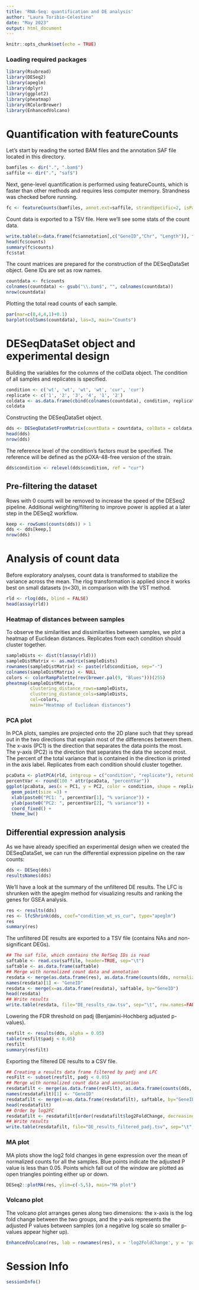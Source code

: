 ```yaml
---
title: 'RNA-Seq: quantification and DE analysis'
author: "Laura Toribio-Celestino"
date: "May 2023"
output: html_document
---
```


```r
knitr::opts_chunk$set(echo = TRUE)
```

### Loading required packages

```r
library(Rsubread)
library(DESeq2)
library(apeglm)
library(dplyr)
library(ggplot2)
library(pheatmap)
library(RColorBrewer)
library(EnhancedVolcano)
```




# Quantification with featureCounts

Let's start by reading the sorted BAM files and the annotation SAF file located in this directory.

```r
bamfiles <- dir(".", ".bam$")
saffile <- dir(".", "saf$")
```

Next, gene-level quantification is performed using featureCounts, which is faster than other methods and requires less computer memory. Strandness was checked before running.

```r
fc <- featureCounts(bamfiles, annot.ext=saffile, strandSpecific=2, isPairedEnd=TRUE, nthreads=15)
```

Count data is exported to a TSV file. Here we'll see some stats of the count data.

```r
write.table(x=data.frame(fc$annotation[,c("GeneID","Chr", "Length")], fc$counts, stringsAsFactors=FALSE), file="featureCounts.tsv", quote=FALSE, sep="\t", row.names=FALSE)
head(fc$counts)
summary(fc$counts)
fc$stat
```

The count matrices are prepared for the construction of the DESeqDataSet object. Gene IDs are set as row names.

```r
countdata <- fc$counts
colnames(countdata) <- gsub("\\.bam$", "", colnames(countdata))
nrow(countdata)
```

Plotting the total read counts of each sample.

```r
par(mar=c(8,4,4,1)+0.1)
barplot(colSums(countdata), las=3, main="Counts")
```






# DESeqDataSet object and experimental design

Building the variables for the columns of the colData object. The condition of all samples and replicates is specified.

```r
condition <- c('wt', 'wt', 'wt', 'wt', 'cur', 'cur')
replicate <- c('1', '2', '3', '4', '1', '2')
coldata <- as.data.frame(cbind(colnames(countdata), condition, replicate))
coldata
```

Constructing the DESeqDataSet object.

```r
dds <- DESeqDataSetFromMatrix(countData = countdata, colData = coldata, design = ~ condition)
head(dds)
nrow(dds)
```

The reference level of the condition's factors must be specified. The reference will be defined as the pOXA-48-free version of the strain.

```r
dds$condition <- relevel(dds$condition, ref = "cur")
```


## Pre-filtering the dataset

Rows with 0 counts will be removed to increase the speed of the DESeq2 pipeline. Additional weighting/filtering to improve power is applied at a later step in the DESeq2 workflow.

```r
keep <- rowSums(counts(dds)) > 1
dds <- dds[keep,]
nrow(dds)
```






# Analysis of count data

Before exploratory analyses, count data is transformed to stabilize the variance across the mean. The rlog transformation is applied since it works best on small datasets (n<30), in comparison with the VST method.

```r
rld <- rlog(dds, blind = FALSE)
head(assay(rld))
```





### Heatmap of distances between samples

To observe the similarities and dissimilarities between samples, we plot a heatmap of Euclidean distances. Replicates from each condition should cluster together.

```r
sampleDists <- dist(t(assay(rld)))
sampleDistMatrix <- as.matrix(sampleDists)
rownames(sampleDistMatrix) <- paste(rld$condition, sep="-")
colnames(sampleDistMatrix) <- NULL
colors <- colorRampPalette(rev(brewer.pal(9, "Blues")))(255)
pheatmap(sampleDistMatrix,
         clustering_distance_rows=sampleDists,
         clustering_distance_cols=sampleDists,
         col=colors,
         main="Heatmap of Euclidean distances")
```


### PCA plot

In PCA plots, samples are projected onto the 2D plane such that they spread out in the two directions that explain most of the differences betweem them. The x-axis (PC1) is the direction that separates the data points the most. The y-axis (PC2) is the direction that separates the data the second most. The percent of the total variance that is contained in the direction is printed in the axis label. Replicates from each condition should cluster together.

```r
pcaData <- plotPCA(rld, intgroup = c("condition", "replicate"), returnData = TRUE)
percentVar <- round(100 * attr(pcaData, "percentVar"))
ggplot(pcaData, aes(x = PC1, y = PC2, color = condition, shape = replicate)) +
  geom_point(size =3) +
  xlab(paste0("PC1: ", percentVar[1], "% variance")) +
  ylab(paste0("PC2: ", percentVar[2], "% variance")) +
  coord_fixed() +
  theme_bw()
```






## Differential expression analysis

As we have already specified an experimental design when we created the DESeqDataSet, we can run the differential expression pipeline on the raw counts:

```r
dds <- DESeq(dds)
resultsNames(dds)
```

We'll have a look at the summary of the unfiltered DE results. The LFC is shrunken with the apeglm method for visualizing results and ranking the genes for GSEA analysis.

```r
res <- results(dds)
res <- lfcShrink(dds, coef="condition_wt_vs_cur", type="apeglm")
res
summary(res)
```

The unfiltered DE results are exported to a TSV file (contains NAs and non-significant DEGs).

```r
## The saf file, which contains the RefSeq IDs is read
saftable <- read.csv(saffile, header=TRUE, sep="\t")
saftable <- as.data.frame(saftable)
## Merge with normalized count data and annotation
resdata <- merge(as.data.frame(res), as.data.frame(counts(dds, normalized=TRUE)), by="row.names", sort=FALSE)
names(resdata)[1] <- "GeneID"
resdata <- merge(x=as.data.frame(resdata), saftable, by="GeneID")
head(resdata)
## Write results
write.table(resdata, file="DE_results_raw.tsv", sep="\t", row.names=FALSE)
```

Lowering the FDR threshold on padj (Benjamini-Hochberg adjusted p-values).

```r
resfilt <- results(dds, alpha = 0.05)
table(resfilt$padj < 0.05)
resfilt
summary(resfilt)
```

Exporting the filtered DE results to a CSV file.

```r
## Creating a results data frame filtered by padj and LFC
resFilt <- subset(resfilt, padj < 0.05)
## Merge with normalized count data and annotation
resdatafilt <- merge(as.data.frame(resFilt), as.data.frame(counts(dds, normalized=TRUE)), by="row.names", sort=FALSE)
names(resdatafilt)[1] <- "GeneID"
resdatafilt <- merge(x=as.data.frame(resdatafilt), saftable, by="GeneID")
head(resdatafilt)
## Order by log2FC
resdatafilt <- resdatafilt[order(resdatafilt$log2FoldChange, decreasing = TRUE), ]
## Write results
write.table(resdatafilt, file="DE_results_filtered_padj.tsv", sep="\t", row.names=FALSE)
```




### MA plot

MA plots show the log2 fold changes in gene expression over the mean of normalized counts for all the samples. Blue points indicate the adjusted P value is less than 0.05. Points which fall out of the window are plotted as open triangles pointing either up or down.

```r
DESeq2::plotMA(res, ylim=c(-5,5), main="MA plot")
```


### Volcano plot

The volcano plot arranges genes along two dimensions: the x-axis is the log fold change between the two groups, and the y-axis represents the adjusted P values between samples (on a negative log scale so smaller p-values appear higher up). 

```r
EnhancedVolcano(res, lab = rownames(res), x = 'log2FoldChange', y = 'padj', pCutoff=0.05, FCcutoff=0, subtitleLabSize=0, axisLabSize=10, labSize=3, legendLabSize=10, legendIconSize=3, col=c('black', 'black', 'gold2', 'blue'), colAlpha = 0.3, drawConnectors = TRUE)
```




# Session Info

```r
sessionInfo()
```